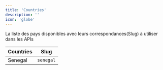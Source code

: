 ```yaml
---
title: 'Countries'
description: ''
icon: 'globe'
---
```


La liste des pays disponibles avec leurs correspondances(Slug) à utiliser dans les APIs

| Countries | Slug        |
| --------- | ----------- |
| Senegal   | `senegal`   |

